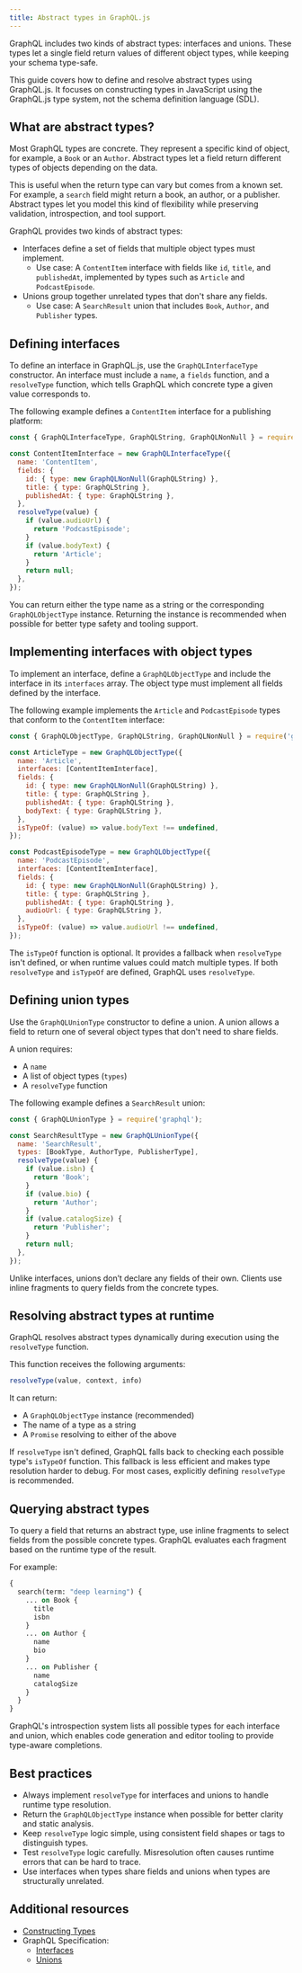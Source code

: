 ```yaml
---
title: Abstract types in GraphQL.js
---
```


GraphQL includes two kinds of abstract types: interfaces and unions. These types let a single
field return values of different object types, while keeping your schema type-safe.

This guide covers how to define and resolve abstract types using GraphQL.js. It focuses on 
constructing types in JavaScript using the GraphQL.js type system, not the schema definition
language (SDL).

## What are abstract types?

Most GraphQL types are concrete. They represent a specific kind of object, for example, a
`Book` or an `Author`. Abstract types let a field return different types of objects depending
on the data.

This is useful when the return type can vary but comes from a known set. For example, a `search`
field might return a book, an author, or a publisher. Abstract types let you model this kind of
flexibility while preserving validation, introspection, and tool support.

GraphQL provides two kinds of abstract types:

- Interfaces define a set of fields that multiple object types must implement.
    - Use case: A `ContentItem` interface with fields like `id`, `title`, and `publishedAt`,
    implemented by types such as `Article` and `PodcastEpisode`.
- Unions group together unrelated types that don't share any fields.
    - Use case: A `SearchResult` union that includes `Book`, `Author`, and `Publisher` types.

## Defining interfaces

To define an interface in GraphQL.js, use the `GraphQLInterfaceType` constructor. An interface
must include a `name`, a `fields` function, and a `resolveType` function, which tells GraphQL which
concrete type a given value corresponds to.

The following example defines a `ContentItem` interface for a publishing platform:

```js
const { GraphQLInterfaceType, GraphQLString, GraphQLNonNull } = require('graphql');

const ContentItemInterface = new GraphQLInterfaceType({
  name: 'ContentItem',
  fields: {
    id: { type: new GraphQLNonNull(GraphQLString) },
    title: { type: GraphQLString },
    publishedAt: { type: GraphQLString },
  },
  resolveType(value) {
    if (value.audioUrl) {
      return 'PodcastEpisode';
    }
    if (value.bodyText) {
      return 'Article';
    }
    return null;
  },
});
```

You can return either the type name as a string or the corresponding `GraphQLObjectType` instance.
Returning the instance is recommended when possible for better type safety and tooling support.

## Implementing interfaces with object types

To implement an interface, define a `GraphQLObjectType` and include the interface in its
`interfaces` array. The object type must implement all fields defined by the interface.

The following example implements the `Article` and `PodcastEpisode` types that
conform to the `ContentItem` interface:

```js
const { GraphQLObjectType, GraphQLString, GraphQLNonNull } = require('graphql');

const ArticleType = new GraphQLObjectType({
  name: 'Article',
  interfaces: [ContentItemInterface],
  fields: {
    id: { type: new GraphQLNonNull(GraphQLString) },
    title: { type: GraphQLString },
    publishedAt: { type: GraphQLString },
    bodyText: { type: GraphQLString },
  },
  isTypeOf: (value) => value.bodyText !== undefined,
});

const PodcastEpisodeType = new GraphQLObjectType({
  name: 'PodcastEpisode',
  interfaces: [ContentItemInterface],
  fields: {
    id: { type: new GraphQLNonNull(GraphQLString) },
    title: { type: GraphQLString },
    publishedAt: { type: GraphQLString },
    audioUrl: { type: GraphQLString },
  },
  isTypeOf: (value) => value.audioUrl !== undefined,
});
```

The `isTypeOf` function is optional. It provides a fallback when `resolveType` isn't defined, or
when runtime values could match multiple types. If both `resolveType` and `isTypeOf` are defined,
GraphQL uses `resolveType`.

## Defining union types

Use the `GraphQLUnionType` constructor to define a union. A union allows a field to return one
of several object types that don't need to share fields.

A union requires:

- A `name`
- A list of object types (`types`)
- A `resolveType` function

The following example defines a `SearchResult` union:

```js
const { GraphQLUnionType } = require('graphql');

const SearchResultType = new GraphQLUnionType({
  name: 'SearchResult',
  types: [BookType, AuthorType, PublisherType],
  resolveType(value) {
    if (value.isbn) {
      return 'Book';
    }
    if (value.bio) {
      return 'Author';
    }
    if (value.catalogSize) {
      return 'Publisher';
    }
    return null;
  },
});
```

Unlike interfaces, unions don’t declare any fields of their own. Clients use inline fragments 
to query fields from the concrete types.

## Resolving abstract types at runtime

GraphQL resolves abstract types dynamically during execution using the `resolveType` function.

This function receives the following arguments:

```js
resolveType(value, context, info)
```

It can return:

- A `GraphQLObjectType` instance (recommended)
- The name of a type as a string
- A `Promise` resolving to either of the above

If `resolveType` isn't defined, GraphQL falls back to checking each possible type's `isTypeOf` 
function. This fallback is less efficient and makes type resolution harder to debug. For most cases,
explicitly defining `resolveType` is recommended.

## Querying abstract types

To query a field that returns an abstract type, use inline fragments to select fields from the 
possible concrete types. GraphQL evaluates each fragment based on the runtime type of the result.

For example:

```graphql
{
  search(term: "deep learning") {
    ... on Book {
      title
      isbn
    }
    ... on Author {
      name
      bio
    }
    ... on Publisher {
      name
      catalogSize
    }
  }
}
```

GraphQL's introspection system lists all possible types for each interface and union, which
enables code generation and editor tooling to provide type-aware completions.

## Best practices

- Always implement `resolveType` for interfaces and unions to handle runtime type resolution.
- Return the `GraphQLObjectType` instance when possible for better clarity and static analysis.
- Keep `resolveType` logic simple, using consistent field shapes or tags to distinguish
types.
- Test `resolveType` logic carefully. Misresolution often causes runtime errors that can be hard 
to trace.
- Use interfaces when types share fields and unions when types are structurally unrelated.

## Additional resources

- [Constructing Types](https://www.graphql-js.org/docs/constructing-types/)
- GraphQL Specification: 
    - [Interfaces](https://spec.graphql.org/October2021/#sec-Interfaces)
    - [Unions](https://spec.graphql.org/October2021/#sec-Unions)